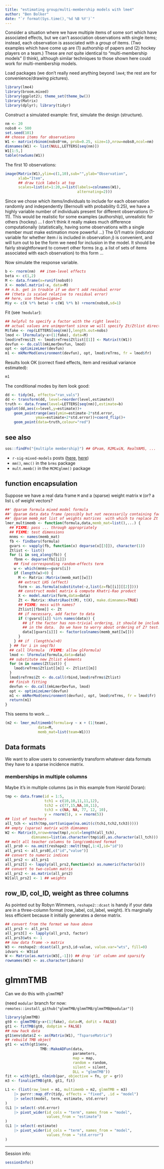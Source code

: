 ```yaml
---
title: "estimating group/multi-membership models with lme4"
author: "Ben Bolker"
date: "`r format(Sys.time(),'%d %B %Y')`"
---
```


Consider a situation where we have multiple items of some sort which have associated effects, but we can't association observations with single items; instead, each observation is associated with a *group* of items. (Two examples which have come up are (1) authorship of papers and (2) hockey players on a team.) These are *not* quite identical to "multi-membership models" (I think), although similar techniques to those shown here could work for multi-membership models.

Load packages (we don't really need anything beyond `lme4`; the rest are for convenience/drawing pictures).

```r
library(lme4)
library(broom.mixed)
library(ggplot2); theme_set(theme_bw())
library(Matrix)
library(dplyr); library(tidyr)
```

Construct a simulated example: first, simulate the
design (structure).

```r
nm <- 20
nobs0 <- 500
set.seed(101)
## choose items for observations
W1 <- matrix(rbinom(nobs0*nm, prob=0.25, size=1),nrow=nobs0,ncol=nm)
dimnames(W1) <- list(NULL,LETTERS[seq(nm)])
W1[1:5,]
table(rowSums(W1))
```

The first 10 observations:

```r
image(Matrix(W1),ylim=c(1,10),sub="",ylab="Observation",
      xlab="Item",
      ## draw tick labels at top
      scales=list(at=1:20,x=list(labels=colnames(W1),
                                 alternating=2)))
```

Since we chose which items/individuals to include for each observation
randomly and independently (Bernoulli with probability 0.25),
we have a highly variable number of individuals present
for different observations (1-11).
This would be realistic for some examples (authorship), unrealistic
for others (hockey) ... I don't think it really makes much difference
computationally (statistically, having some observations with a single
member must make estimation more powerful ...)
The 0/1 matrix (indicator variable for whether item $i$ is included
in observation $j$) is convenient, and will turn out to be the form
we need for inclusion in the model. It should be fairly straightforward
to convert other forms (e.g. a list of sets of items associated with
each observation) to this form ...

Now simulate the response variable.

```r
b <- rnorm(nm)  ## item-level effects
beta <- c(1,2)
M <- data.frame(x=runif(nobs0))
X <- model.matrix(~x, data=M)
## n.b. get in trouble if we don't add residual error
## (theta is scaled relative to residual error)
## here, use theta=sigma=1
M$y <- c(X %*% beta) + c(W1 %*% b) +rnorm(nobs0,sd=1)
```

Fit (see `?modular`):
```r
## helpful to specify a factor with the right levels:
## actual values are unimportant since we will specify Zt/Ztlist directly
M$fake <- rep(LETTERS[seq(nm)],length.out=nobs)
lmod <- lFormula(y~x+(1|fake), data=M)
lmod$reTrms$Zt <- lmod$reTrms$Ztlist[[1]] <- Matrix(t(W1))
devfun <- do.call(mkLmerDevfun, lmod)
opt <- optimizeLmer(devfun)
m1 <- mkMerMod(environment(devfun), opt, lmod$reTrms, fr = lmod$fr)
```

Results look OK (correct fixed effects, item and residual variance estimated):

```r
m1
```

The conditional modes by item look good:

```r
dd <- tidy(m1, effects="ran_vals")
dd <- transform(dd, level=reorder(level,estimate))
truth <- data.frame(level=LETTERS[seq(nm)],estimate=b)
ggplot(dd,aes(x=level,y=estimate))+
    geom_pointrange(aes(ymin=estimate-2*std.error,
              ymax=estimate+2*std.error))+coord_flip()+
    geom_point(data=truth,colour="red")
```

## see also

```r
sos::findFn("{multiple membership}") ## GPvam, R2MLwiN, RealVAMS, ...
```

- `r-sig-mixed-models` posts ([here](https://stat.ethz.ch/pipermail/r-sig-mixed-models/2012q1/017826.html), [here](https://stat.ethz.ch/pipermail/r-sig-mixed-models/2011q2/006318.html))
- `mm()`, `mmc()` in the `brms` package
- `mult.memb()` in the `MCMCglmm()` package

## function encapsulation

Suppose we have a real data frame `M` and a (sparse) weight matrix `W` (or? a list `L` of weight vectors?

```r
##' @param formula mixed model formula
##' @param data data frame (possibly but not necessarily containing factors
##' @param memb_mat list of weights matrices  with which to replace Zt components
lmer_multimemb <- function(formula,data,memb_mat=list(),...) {
  ## FIXME: pass ... through appropriately
  ## FIXME: test dimensions
  mnms <- names(memb_mat)
  fb <- findbars(formula)
  gvars <- vapply(fb, function(x) deparse(x[[3]]), character(1))
  Ztlist <- list()
  for (i in seq_along(fb)) {
    fbnm <- deparse(fb[[i]])
    ## find corresponding random-effects term
    w <- which(mnms==gvars[i])
    if (length(w)>0) {
      M <- Matrix::Matrix(memb_mat[[w]])
      ## extract LHS (effect)
      form <- as.formula(substitute(~z,list(z=fb[[i]][[2]])))
      ## construct model matrix & compute Khatri-Rao product 
      X <- model.matrix(form,data=data)
      Zt <- Matrix::KhatriRao(t(M), t(X), make.dimnames=TRUE)
      ## FIXME: mess with names?
      Ztlist[[fbnm]] <- Zt
      ## if necessary, add factor to data
      if (!gvars[[i]] %in% names(data)) {
        ## if the factor has non-trivial ordering, it should be included
        ## in the data.  Do we have to worry about ordering of Z? test!
        data[[gvars[i]]] <- factor(colnames(memb_mat[[w]]))
      }
    } ## if  (length(w)>0)
  } ## for i in seq(fb)
  ## call lFormula  (FIXME: allow glFormula)
  lmod <- lFormula(formula,data=data)
  ## substitute new Ztlist elements
  for (m in names(Ztlist)) {
    lmod$reTrms$Ztlist[[m]] <- Ztlist[[m]]
  }
  lmod$reTrms$Zt <- do.call(rbind,lmod$reTrms$Ztlist)
  ## finish fitting
  devfun <- do.call(mkLmerDevfun, lmod)
  opt <- optimizeLmer(devfun)
  m1 <- mkMerMod(environment(devfun), opt, lmod$reTrms, fr = lmod$fr)
  return(m1)
}
```

This seems to work ...

```r
(m2 <- lmer_multimemb(formula=y ~ x + (1|team),
               data=M,
               memb_mat=list(team=W1)))
```

## Data formats

We want to allow users to conveniently transform whatever data formats they have to a sparse incidence matrix.

### memberships in multiple columns

Maybe it's in multiple columns (as in this example from Harold Doran):

```r
tmp <- data.frame(id = 1:5,
                  tch1 = c(10,10,11,11,12),
                  tch2 = c(77,15,NA,10,11),
                  tch3 = c(NA, NA, 77, 12, 10),
                  y = rnorm(5), x = rnorm(5))
## list of teachers
all_tch <- with(tmp,sort(unique(na.omit(c(tch1,tch2,tch3)))))
## empty (sparse) matrix with dimnames
W2 <- Matrix(0,nrow=nrow(tmp),ncol=length(all_tch),
            dimnames=list(as.character(tmp$id),as.character(all_tch)))
## melt all teacher columns to long/combined format
all_prs0 <- na.omit(reshape2::melt(tmp[,1:4],id="id"))
all_prs1 <- all_prs0[,c("id","value")]
## convert to numeric indices
all_prs2 <- all_prs1
all_prs2[] <- lapply(all_prs2,function(x) as.numeric(factor(x)))
## convert to two-column matrix
all_prs2 <- as.matrix(all_prs2)
W2[all_prs2] <- 1 ## weights
```

## row_ID, col_ID, weight as three columns

As pointed out by Robyn Wimmers, `reshape2::dcast` is handy if your data are in a three-column format (row_label, col_label, weight). It's marginally less efficient because it initially generates a dense matrix.

```r
## convert from the format we have above
all_prs3 <- all_prs1
all_prs3[] <- lapply(all_prs3, factor)
all_prs3$wts <- 1
## now data frame -> matrix
W3 <- reshape2::dcast(all_prs3,id~value, value.var="wts", fill=0)
idvars <- W3$id
W <- Matrix(as.matrix(W3[,-1])) ## drop 'id' column and sparsify
rownames(W3) <- as.character(idvars)
```

# glmmTMB

Can we do this with `glmmTMB`?

(need `modular` branch for now: `remotes::install_github("glmmTMB/glmmTMB/glmmTMB@modular")`)

```r
library(glmmTMB)
gt0 <- glmmTMB(y~x+(1|fake), data=M, doFit = FALSE)
gt1 <- fitTMB(gt0, doOptim = FALSE)
## now hack data
gt1$env$data$Z <- as(Matrix(W1), "TsparseMatrix")
## rebuild TMB object
gt1 <- with(gt1$env,
                TMB::MakeADFun(data,
                               parameters,
                               map = map,
                               random = random,
                               silent = silent,
                               DLL = "glmmTMB"))
fit <- with(gt1, nlminb(par, objective = fn, gr = gr))
m3 <- finalizeTMB(gt0, gt1, fit)
```

```r
L1 <- (list(raw_lme4 = m1, multimemb = m2, glmmTMB = m3)
    |> purrr::map_dfr(tidy, effects = "fixed", .id = "model")
    |> select(model, term, estimate, std.error)
)
(L1 |> select(-std.error)
    |> pivot_wider(id_cols = "term", names_from = "model",
                   values_from = "estimate")
)
(L1 |> select(-estimate)
    |> pivot_wider(id_cols = "term", names_from = "model",
                   values_from = "std.error")
)
```

---

Session info:
```r
sessionInfo()
```

